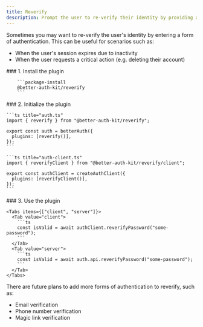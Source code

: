 ```yaml
---
title: Reverify
description: Prompt the user to re-verify their identity by providing a form of authentication for revalidation.
---
```


<GithubButton url="https://github.com/ping-maxwell/better-auth-kit/tree/main/packages/plugins/reverify" />
<NpmButton url="https://www.npmjs.com/package/@better-auth-kit/reverify" />

Sometimes you may want to re-verify the user's identity by entering a form of authentication. This can be useful for scenarios such as:

- When the user's session expires due to inactivity
- When the user requests a critical action (e.g. deleting their account)

<Steps>
  <Step>
        ### 1. Install the plugin

        ```package-install
        @better-auth-kit/reverify
        ```
  </Step>

  <Step>
    ### 2. Initialize the plugin

    ```ts title="auth.ts"
    import { reverify } from "@better-auth-kit/reverify";

    export const auth = betterAuth({
      plugins: [reverify()],
    });
    ```

    ```ts title="auth-client.ts"
    import { reverifyClient } from "@better-auth-kit/reverify/client";

    export const authClient = createAuthClient({
      plugins: [reverifyClient()],
    });
    ```
  </Step>
  <Step>
    ### 3. Use the plugin

    <Tabs items={["client", "server"]}>
      <Tab value="client">
        ```ts
        const isValid = await authClient.reverifyPassword("some-password");
        ```
      </Tab>
      <Tab value="server">
        ```ts
        const isValid = await auth.api.reverifyPassword("some-password");
        ```
      </Tab>
    </Tabs>
  </Step>
</Steps>

<div className="h-10" />

There are future plans to add more forms of authentication to reverify, such as:

- Email verification
- Phone number verification
- Magic link verification
